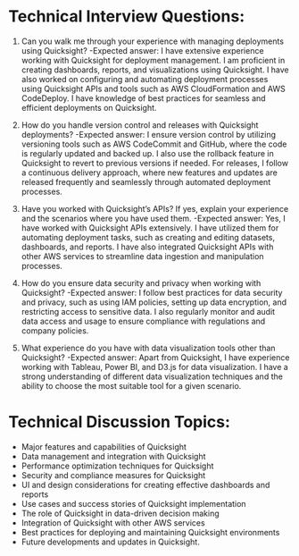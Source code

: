 


# Technical Interview Questions:
1. Can you walk me through your experience with managing deployments using Quicksight?
-Expected answer:
I have extensive experience working with Quicksight for deployment management. I am proficient in creating dashboards, reports, and visualizations using Quicksight. I have also worked on configuring and automating deployment processes using Quicksight APIs and tools such as AWS CloudFormation and AWS CodeDeploy. I have knowledge of best practices for seamless and efficient deployments on Quicksight.

2. How do you handle version control and releases with Quicksight deployments?
-Expected answer: I ensure version control by utilizing versioning tools such as AWS CodeCommit and GitHub, where the code is regularly updated and backed up. I also use the rollback feature in Quicksight to revert to previous versions if needed. For releases, I follow a continuous delivery approach, where new features and updates are released frequently and seamlessly through automated deployment processes.

3. Have you worked with Quicksight’s APIs? If yes, explain your experience and the scenarios where you have used them.
-Expected answer: Yes, I have worked with Quicksight APIs extensively. I have utilized them for automating deployment tasks, such as creating and editing datasets, dashboards, and reports. I have also integrated Quicksight APIs with other AWS services to streamline data ingestion and manipulation processes.

4. How do you ensure data security and privacy when working with Quicksight?
-Expected answer: I follow best practices for data security and privacy, such as using IAM policies, setting up data encryption, and restricting access to sensitive data. I also regularly monitor and audit data access and usage to ensure compliance with regulations and company policies.

5. What experience do you have with data visualization tools other than Quicksight?
-Expected answer: Apart from Quicksight, I have experience working with Tableau, Power BI, and D3.js for data visualization. I have a strong understanding of different data visualization techniques and the ability to choose the most suitable tool for a given scenario.

# Technical Discussion Topics:
- Major features and capabilities of Quicksight
- Data management and integration with Quicksight
- Performance optimization techniques for Quicksight
- Security and compliance measures for Quicksight
- UI and design considerations for creating effective dashboards and reports
- Use cases and success stories of Quicksight implementation
- The role of Quicksight in data-driven decision making
- Integration of Quicksight with other AWS services
- Best practices for deploying and maintaining Quicksight environments
- Future developments and updates in Quicksight. 